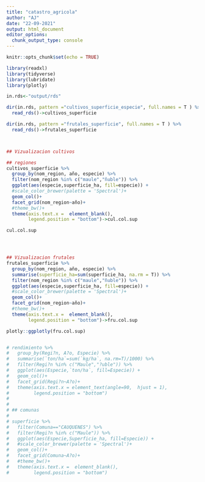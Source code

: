 ```yaml
---
title: "catastro_agricola"
author: "AJ"
date: "22-09-2021"
output: html_document
editor_options: 
  chunk_output_type: console
---
```


```r
knitr::opts_chunk$set(echo = TRUE)

library(readxl)
library(tidyverse)
library(lubridate)
library(plotly)

```

```r
in.rds<-"output/rds"

dir(in.rds, pattern ="cultivos_superficie_especie", full.names = T ) %>%
  read_rds()->cultivos_superficie

dir(in.rds, pattern ="frutales_superficie", full.names = T ) %>%
  read_rds()->frutales_superficie



## Vizualizacion cultivos

## regiones
cultivos_superficie %>%
  group_by(nom_region, año, especie) %>%
  filter(nom_region %in% c("maule","ñuble")) %>%
  ggplot(aes(especie,superficie_ha, fill=especie)) +
  #scale_color_brewer(palette = 'Spectral')+
  geom_col()+ 
  facet_grid(nom_region~año)+
  #theme_bw()+
  theme(axis.text.x =  element_blank(),
        legend.position = "bottom")->cul.col.sup

cul.col.sup




## Vizualizacion frutales
frutales_superficie %>%
  group_by(nom_region, año, especie) %>%
  summarise(superficie_ha=sum(superficie_ha, na.rm = T)) %>%
  filter(nom_region %in% c("maule","ñuble")) %>%
  ggplot(aes(especie,superficie_ha, fill=especie)) +
  #scale_color_brewer(palette = 'Spectral')+
  geom_col()+ 
  facet_grid(nom_region~año)+
  #theme_bw()+
  theme(axis.text.x =  element_blank(),
        legend.position = "bottom")->fru.col.sup

plotly::ggplotly(fru.col.sup)


# rendimiento %>%
#   group_by(Regi?n, A?o, Especie) %>%
#   summarise(`ton/ha`=sum(`kg/ha`, na.rm=T)/1000) %>%
#   filter(Regi?n %in% c("Maule","?uble")) %>%
#   ggplot(aes(Especie,`ton/ha`, fill=Especie)) +
#   geom_col()+ 
#   facet_grid(Regi?n~A?o)+
#   theme(axis.text.x = element_text(angle=90,  hjust = 1),
#         legend.position = "bottom")
#   
# 
# ## comunas
# 
# superficie %>%
#   filter(Comuna=="CAUQUENES") %>%
#   filter(Regi?n %in% c("Maule")) %>%
#   ggplot(aes(Especie,Superficie_ha, fill=Especie)) +
#   #scale_color_brewer(palette = 'Spectral')+
#   geom_col()+ 
#   facet_grid(Comuna~A?o)+
#   #theme_bw()+
#   theme(axis.text.x =  element_blank(),
#         legend.position = "bottom")


```

